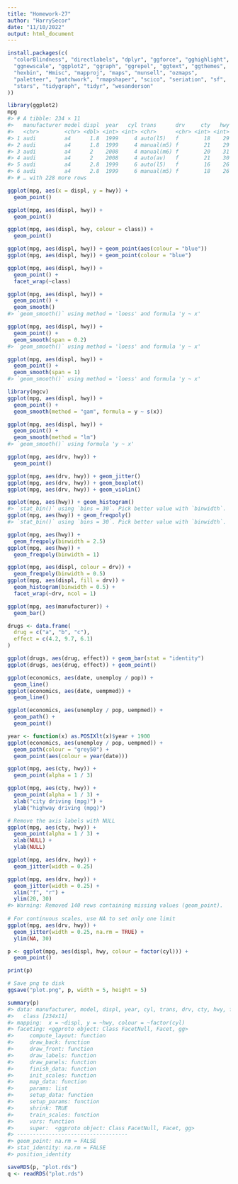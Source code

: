 ```yaml
---
title: "Homework-27"
author: "HarrySecor"
date: "11/10/2022"
output: html_document
---
```


```r
install.packages(c(
  "colorBlindness", "directlabels", "dplyr", "ggforce", "gghighlight", 
  "ggnewscale", "ggplot2", "ggraph", "ggrepel", "ggtext", "ggthemes", 
  "hexbin", "Hmisc", "mapproj", "maps", "munsell", "ozmaps", 
  "paletteer", "patchwork", "rmapshaper", "scico", "seriation", "sf", 
  "stars", "tidygraph", "tidyr", "wesanderson" 
))
```


```r
library(ggplot2)
mpg
#> # A tibble: 234 × 11
#>   manufacturer model displ  year   cyl trans      drv     cty   hwy fl    class 
#>   <chr>        <chr> <dbl> <int> <int> <chr>      <chr> <int> <int> <chr> <chr> 
#> 1 audi         a4      1.8  1999     4 auto(l5)   f        18    29 p     compa…
#> 2 audi         a4      1.8  1999     4 manual(m5) f        21    29 p     compa…
#> 3 audi         a4      2    2008     4 manual(m6) f        20    31 p     compa…
#> 4 audi         a4      2    2008     4 auto(av)   f        21    30 p     compa…
#> 5 audi         a4      2.8  1999     6 auto(l5)   f        16    26 p     compa…
#> 6 audi         a4      2.8  1999     6 manual(m5) f        18    26 p     compa…
#> # … with 228 more rows
```


```r
ggplot(mpg, aes(x = displ, y = hwy)) + 
  geom_point()
```

```r
ggplot(mpg, aes(displ, hwy)) +
  geom_point()
```

```r
ggplot(mpg, aes(displ, hwy, colour = class)) + 
  geom_point()
```


```r
ggplot(mpg, aes(displ, hwy)) + geom_point(aes(colour = "blue"))
ggplot(mpg, aes(displ, hwy)) + geom_point(colour = "blue")
```


```r
ggplot(mpg, aes(displ, hwy)) + 
  geom_point() + 
  facet_wrap(~class)
```


```r
ggplot(mpg, aes(displ, hwy)) + 
  geom_point() + 
  geom_smooth()
#> `geom_smooth()` using method = 'loess' and formula 'y ~ x'
```


```r
ggplot(mpg, aes(displ, hwy)) + 
  geom_point() + 
  geom_smooth(span = 0.2)
#> `geom_smooth()` using method = 'loess' and formula 'y ~ x'

ggplot(mpg, aes(displ, hwy)) + 
  geom_point() + 
  geom_smooth(span = 1)
#> `geom_smooth()` using method = 'loess' and formula 'y ~ x'
```


```r
library(mgcv)
ggplot(mpg, aes(displ, hwy)) + 
  geom_point() + 
  geom_smooth(method = "gam", formula = y ~ s(x))
```


```r
ggplot(mpg, aes(displ, hwy)) + 
  geom_point() + 
  geom_smooth(method = "lm")
#> `geom_smooth()` using formula 'y ~ x'
```

```r
ggplot(mpg, aes(drv, hwy)) + 
  geom_point()
```


```r
ggplot(mpg, aes(drv, hwy)) + geom_jitter()
ggplot(mpg, aes(drv, hwy)) + geom_boxplot()
ggplot(mpg, aes(drv, hwy)) + geom_violin()
```


```r
ggplot(mpg, aes(hwy)) + geom_histogram()
#> `stat_bin()` using `bins = 30`. Pick better value with `binwidth`.
ggplot(mpg, aes(hwy)) + geom_freqpoly()
#> `stat_bin()` using `bins = 30`. Pick better value with `binwidth`.
```


```r
ggplot(mpg, aes(hwy)) + 
  geom_freqpoly(binwidth = 2.5)
ggplot(mpg, aes(hwy)) + 
  geom_freqpoly(binwidth = 1)
```


```r
ggplot(mpg, aes(displ, colour = drv)) + 
  geom_freqpoly(binwidth = 0.5)
ggplot(mpg, aes(displ, fill = drv)) + 
  geom_histogram(binwidth = 0.5) + 
  facet_wrap(~drv, ncol = 1)
```


```r
ggplot(mpg, aes(manufacturer)) + 
  geom_bar()
```


```r
drugs <- data.frame(
  drug = c("a", "b", "c"),
  effect = c(4.2, 9.7, 6.1)
)
```


```r
ggplot(drugs, aes(drug, effect)) + geom_bar(stat = "identity")
ggplot(drugs, aes(drug, effect)) + geom_point()
```



```r
ggplot(economics, aes(date, unemploy / pop)) +
  geom_line()
ggplot(economics, aes(date, uempmed)) +
  geom_line()
```


```r
ggplot(economics, aes(unemploy / pop, uempmed)) + 
  geom_path() +
  geom_point()

year <- function(x) as.POSIXlt(x)$year + 1900
ggplot(economics, aes(unemploy / pop, uempmed)) + 
  geom_path(colour = "grey50") +
  geom_point(aes(colour = year(date)))
```


```r
ggplot(mpg, aes(cty, hwy)) +
  geom_point(alpha = 1 / 3)

ggplot(mpg, aes(cty, hwy)) +
  geom_point(alpha = 1 / 3) + 
  xlab("city driving (mpg)") + 
  ylab("highway driving (mpg)")

# Remove the axis labels with NULL
ggplot(mpg, aes(cty, hwy)) +
  geom_point(alpha = 1 / 3) + 
  xlab(NULL) + 
  ylab(NULL)
```

```r
ggplot(mpg, aes(drv, hwy)) +
  geom_jitter(width = 0.25)

ggplot(mpg, aes(drv, hwy)) +
  geom_jitter(width = 0.25) + 
  xlim("f", "r") + 
  ylim(20, 30)
#> Warning: Removed 140 rows containing missing values (geom_point).
  
# For continuous scales, use NA to set only one limit
ggplot(mpg, aes(drv, hwy)) +
  geom_jitter(width = 0.25, na.rm = TRUE) + 
  ylim(NA, 30)
```


```r
p <- ggplot(mpg, aes(displ, hwy, colour = factor(cyl))) +
  geom_point()
```


```r
print(p)
```


```r
# Save png to disk
ggsave("plot.png", p, width = 5, height = 5)
```


```r
summary(p)
#> data: manufacturer, model, displ, year, cyl, trans, drv, cty, hwy, fl,
#>   class [234x11]
#> mapping:  x = ~displ, y = ~hwy, colour = ~factor(cyl)
#> faceting: <ggproto object: Class FacetNull, Facet, gg>
#>     compute_layout: function
#>     draw_back: function
#>     draw_front: function
#>     draw_labels: function
#>     draw_panels: function
#>     finish_data: function
#>     init_scales: function
#>     map_data: function
#>     params: list
#>     setup_data: function
#>     setup_params: function
#>     shrink: TRUE
#>     train_scales: function
#>     vars: function
#>     super:  <ggproto object: Class FacetNull, Facet, gg>
#> -----------------------------------
#> geom_point: na.rm = FALSE
#> stat_identity: na.rm = FALSE
#> position_identity
```


```r
saveRDS(p, "plot.rds")
q <- readRDS("plot.rds")
```

